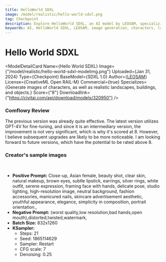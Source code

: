 ```yaml
---
title: HelloWorld SDXL
image: /model/realistic/hello-world-sdxl.png
tag: Checkpoint
description: Explore HelloWorld SDXL, an AI model by LEOSAM, specializing in generating images of characters, landscapes, buildings, and objects. Perfect for commercial use.
keywords: AI, HelloWorld SDXL, LEOSAM, image generation, characters, landscapes, buildings, objects, commercial use, GPT-4V, fine-tuning
---
```



# Hello World SDXL

<ModelDetailCard 
  Name={<span>Hello World SDXL</span>}
  Image={"/model/realistic/hello-world-sdxl-modelimg.png"}
  Uploaded={<span>Jan 31, 2024</span>}
  Type={<span>Checkpoint</span>}
  BaseModel={<span>SDXL 1.0</span>}
  Author={<a href="https://civitai.com/user/LEOSAM">LEOSAM</a>}
  License={<span>CreativeML Open RAIL-M</span>}
  Commercial={true}
  Specializes={<span>Generate images of characters, as well as realistic landscapes, buildings, and objects.</span>}
  Score={"8"}
  Downloadlink={"https://civitai.com/api/download/models/320950"}
/>

### Comflowy Review
The previous version was already quite effective. The latest version utilizes GPT-4V for fine-tuning, and since it is an intermediary version, the improvement is not very significant, which is why it's scored at 8. However, I believe subsequent upgrades are likely to be more noticeable.
I am looking forward to future versions, which have the potential to be rated above 8.

### Creator's sample images

<br/>
<PhotoProvider>
  <PhotoView src="/model/realistic/001.png">
    <img src="/model/realistic/001.png" alt="" className='rounded-lg'/>
  </PhotoView>
</PhotoProvider>

* **Positive Prompt:** Close-up, Asian female, beauty shot, clear skin, natural makeup, brown eyes, subtle lipstick, earrings, silver rings, white outfit, serene expression, framing face with hands, delicate pose, studio lighting, high-resolution image, neutral background, fashion accessories, manicured nails, skincare advertisement aesthetic, youthful appearance, elegance, simplicity in composition, portrait orientation.,
* **Negative Prompt:** (worst quality,low resolution,bad hands,open mouth),distorted,twisted,watermark,
* **Batch Size:** 832x1260
* **KSampler:** 
  * Steps: 21
  * Seed: 1865114629
  * Sampler: Restart
  * CFG scale: 7
  * Denoising: 0.25